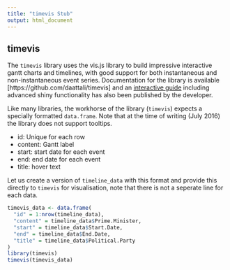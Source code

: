 ```yaml
---
title: "timevis Stub"
output: html_document
---
```


## timevis

The `timevis` library uses the vis.js library to build impressive interactive gantt charts and timelines, with good support for both instantaneous and non-instantaneous event series. Documentation for the library is available [https://github.com/daattali/timevis] and an [interactive guide](http://daattali.com/shiny/timevis-demo/) including advanced shiny functionality has also been published by the developer.

Like many libraries, the workhorse of the library (`timevis`) expects a specially formatted `data.frame`. Note that at the time of writing (July 2016) the library does not support tooltips.

- id: Unique for each row
- content: Gantt label
- start: start date for each event
- end: end date for each event
- title: hover text

Let us create a version of `timeline_data` with this format and provide this directly to `timevis` for visualisation, note that there is not a seperate line for each data.

```r
timevis_data <- data.frame(
  "id" = 1:nrow(timeline_data),
  "content" = timeline_data$Prime.Minister,
  "start" = timeline_data$Start.Date,
  "end" = timeline_data$End.Date,
  "title" = timeline_data$Political.Party
)
library(timevis)
timevis(timevis_data)
```
